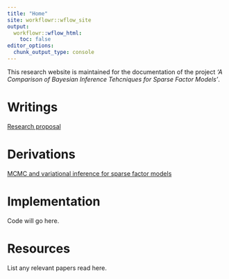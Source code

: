 ```yaml
---
title: "Home"
site: workflowr::wflow_site
output:
  workflowr::wflow_html:
    toc: false
editor_options:
  chunk_output_type: console
---
```


This research website is maintained for the documentation of the project *'A Comparison of Bayesian Inference Tehcniques for Sparse Factor Models'*.

# Writings
[Research proposal](assets/proposal.pdf)

# Derivations
[MCMC and variational inference for sparse factor models](assets/derivation.pdf)

# Implementation
Code will go here.

# Resources
List any relevant papers read here.